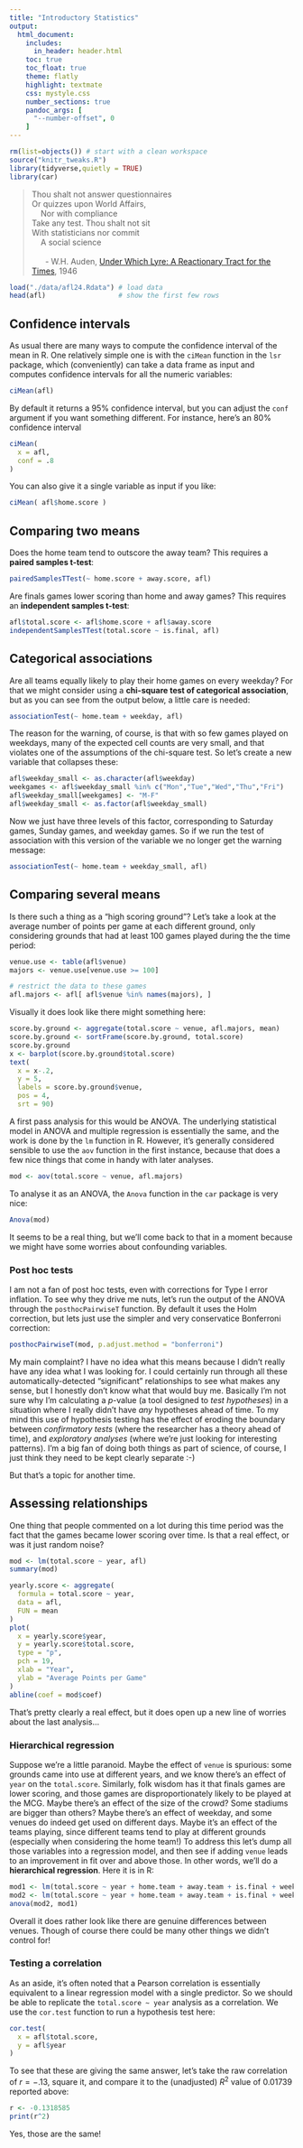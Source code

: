 ```yaml
---
title: "Introductory Statistics"
output:
  html_document:
    includes:
      in_header: header.html    
    toc: true
    toc_float: true
    theme: flatly
    highlight: textmate
    css: mystyle.css
    number_sections: true
    pandoc_args: [
      "--number-offset", 0
    ]
---
```


```r
rm(list=objects()) # start with a clean workspace
source("knitr_tweaks.R")
library(tidyverse,quietly = TRUE)
library(car)
```


> Thou shalt not answer questionnaires <br> 
> Or quizzes upon World Affairs, <br>
> &nbsp;&nbsp;&nbsp;&nbsp;Nor with compliance<br>
> Take any test. Thou shalt not sit<br>
> With statisticians nor commit<br>
> &nbsp;&nbsp;&nbsp;&nbsp;A social science<br>
> <br>
> &nbsp;&nbsp;&nbsp;&nbsp;&nbsp;&nbsp;- W.H. Auden, [Under Which Lyre: A Reactionary Tract for the Times](http://harvardmagazine.com/2007/11/a-poets-warning.html), 1946

```r
load("./data/afl24.Rdata") # load data
head(afl)                  # show the first few rows
```

## Confidence intervals

As usual there are many ways to compute the confidence interval of the mean in R. One relatively simple one is with the `ciMean` function in the `lsr` package, which (conveniently) can take a data frame as input and computes confidence intervals for all the numeric variables:

```r
ciMean(afl)
```

By default it returns a 95\% confidence interval, but you can adjust the `conf` argument if you want something different. For instance, here's an 80\% confidence interval

```r
ciMean(
  x = afl, 
  conf = .8
)
```

You can also give it a single variable as input if you like:

```r
ciMean( afl$home.score )
```


## Comparing two means

Does the home team tend to outscore the away team? This requires a **paired samples t-test**:

```r
pairedSamplesTTest(~ home.score + away.score, afl)
```

Are finals games lower scoring than home and away games? This requires an **independent samples t-test**:

```r
afl$total.score <- afl$home.score + afl$away.score
independentSamplesTTest(total.score ~ is.final, afl)
```

## Categorical associations

Are all teams equally likely to play their home games on every weekday? For that we might consider using a **chi-square test of categorical association**, but as you can see from the output below, a little care is needed:

```r
associationTest(~ home.team + weekday, afl)
```

The reason for the warning, of course, is that with so few games played on weekdays, many of the expected cell counts are very small, and that violates one of the assumptions of the chi-square test. So let's create a new variable that collapses these:

```r
afl$weekday_small <- as.character(afl$weekday)
weekgames <- afl$weekday_small %in% c("Mon","Tue","Wed","Thu","Fri")
afl$weekday_small[weekgames] <- "M-F"
afl$weekday_small <- as.factor(afl$weekday_small)
```

Now we just have three levels of this factor, corresponding to Saturday games, Sunday games, and weekday games. So if we run the test of association with this version of the variable we no longer get the warning message:
```r
associationTest(~ home.team + weekday_small, afl)
```

## Comparing several means

Is there such a thing as a "high scoring ground"? Let's take a look at the average number of points per game at each different ground, only considering grounds that had at least 100 games played during the the time period:

```r
venue.use <- table(afl$venue)
majors <- venue.use[venue.use >= 100]

# restrict the data to these games
afl.majors <- afl[ afl$venue %in% names(majors), ]
```

Visually it does look like there might something here:

```r
score.by.ground <- aggregate(total.score ~ venue, afl.majors, mean)
score.by.ground <- sortFrame(score.by.ground, total.score)
score.by.ground
x <- barplot(score.by.ground$total.score)
text(
  x = x-.2,
  y = 5,
  labels = score.by.ground$venue, 
  pos = 4, 
  srt = 90)
```

A first pass analysis for this would be ANOVA. The underlying statistical model in ANOVA and multiple regression is essentially the same, and the work is done by the `lm` function in R. However, it's generally considered sensible to use the `aov` function in the first instance, because that does a few nice things that come in handy with later analyses.

```r
mod <- aov(total.score ~ venue, afl.majors)
```

To analyse it as an ANOVA, the `Anova` function in the `car` package is very nice: 
```r
Anova(mod)
```

It seems to be a real thing, but we'll come back to that in a moment because we might have some worries about confounding variables. 

### Post hoc tests

I am not a fan of post hoc tests, even with corrections for Type I error inflation. To see why they drive me nuts, let's run the output of the ANOVA through the `posthocPairwiseT` function. By default it uses the Holm correction, but lets just use the simpler and very conservatice Bonferroni correction: 

```r
posthocPairwiseT(mod, p.adjust.method = "bonferroni")
```

My main complaint? I have no idea what this means because I didn't really have any idea what I was looking for. I could certainly run through all these automatically-detected "significant" relationships to see what makes any sense, but I honestly don't know what that would buy me. Basically I'm not sure why I'm calculating a $p$-value (a tool designed to *test hypotheses*) in a situation where I really didn't have *any* hypotheses ahead of time. To my mind this use of hypothesis testing has the effect of eroding the boundary between *confirmatory tests* (where the researcher has a theory ahead of time), and *exploratory analyses* (where we're just looking for interesting patterns). I'm a big fan of doing both things as part of science, of course, I just think they need to be kept clearly separate :-)

But that's a topic for another time. 



## Assessing relationships 

One thing that people commented on a lot during this time period was the fact that the games became lower scoring over time. Is that a real effect, or was it just random noise? 

```r
mod <- lm(total.score ~ year, afl)
summary(mod)
```


```r
yearly.score <- aggregate(
  formula = total.score ~ year, 
  data = afl, 
  FUN = mean
)
plot(
  x = yearly.score$year,
  y = yearly.score$total.score,
  type = "p",
  pch = 19,
  xlab = "Year",
  ylab = "Average Points per Game"
)
abline(coef = mod$coef)
```


That's pretty clearly a real effect, but it does open up a new line of worries about the last analysis...

### Hierarchical regression

Suppose we're a little paranoid. Maybe the effect of `venue` is spurious: some grounds came into use at different years, and we know there's an effect of `year` on the `total.score`. Similarly, folk wisdom has it that finals games are lower scoring, and those games are disproportionately likely to be played at the MCG. Maybe there's an effect of the size of the crowd? Some stadiums are bigger than others? Maybe there's an effect of weekday, and some venues do indeed get used on different days. Maybe it's an effect of the teams playing, since different teams tend to play at different grounds (especially when considering the home team!) To address this let's dump all those variables into a regression model, and then see if adding `venue` leads to an improvement in fit over and above those. In other words, we'll do a **hierarchical regression**. Here it is in R:

```r
mod1 <- lm(total.score ~ year + home.team + away.team + is.final + weekday + attendance, afl.majors)
mod2 <- lm(total.score ~ year + home.team + away.team + is.final + weekday + attendance + venue, afl.majors)
anova(mod2, mod1)
```

Overall it does rather look like there are genuine differences between venues. Though of course there could be many other things we didn't control for!

### Testing a correlation

As an aside, it's often noted that a Pearson correlation is essentially equivalent to a linear regression model with a single predictor. So we should be able to replicate the `total.score ~ year` analysis as a correlation. We use the `cor.test` function to run a hypothesis test here:

```r
cor.test(
  x = afl$total.score, 
  y = afl$year
)
```

To see that these are giving the same answer, let's take the raw correlation of $r=-.13$, square it, and compare it to the (unadjusted) $R^2$ value of 0.01739 reported above:

```r
r <- -0.1318585
print(r^2)
```
Yes, those are the same!


